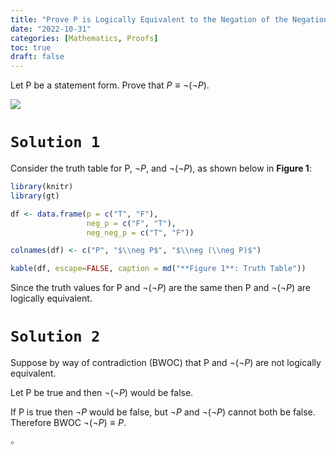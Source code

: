 ```yaml
---
title: "Prove P is Logically Equivalent to the Negation of the Negation of P"
date: "2022-10-31"
categories: [Mathematics, Proofs]
toc: true
draft: false
---
```


Let P be a statement form. Prove that $P \equiv\neg (\neg P)$.

![](images/clipboard-4068753190.png)

# `Solution 1`

Consider the truth table for P, $\neg P$, and $\neg (\neg P)$, as shown below in **Figure 1**:

```r
library(knitr)
library(gt)

df <- data.frame(p = c("T", "F"),
                 neg_p = c("F", "T"),
                 neg_neg_p = c("T", "F"))

colnames(df) <- c("P", "$\\neg P$", "$\\neg (\\neg P)$")

kable(df, escape=FALSE, caption = md("**Figure 1**: Truth Table"))
```

Since the truth values for P and $\neg (\neg P)$ are the same then P and $\neg (\neg P)$ are logically equivalent.

# `Solution 2`

Suppose by way of contradiction (BWOC) that P and $\neg (\neg P)$ are not logically equivalent.

Let P be true and then $\neg (\neg P)$ would be false.

If P is true then $\neg P$ would be false, but $\neg P$ and $\neg (\neg P)$ cannot both be false. Therefore BWOC $\neg (\neg P)\equiv P$.

$\square$
